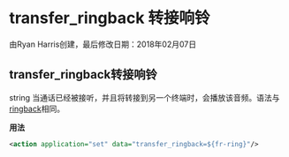 # transfer_ringback  转接响铃

  由Ryan Harris创建，最后修改日期：2018年02月07日

## transfer_ringback转接响铃

string 当通话已经被接听，并且将转接到另一个终端时，会播放该音频。语法与[ringback](../FreeSWITCH-Explained/Dialplan/Variables-Master-List_16352570.mdx#transfer_ringback)相同。

**用法**

```xml
<action application="set" data="transfer_ringback=${fr-ring}"/>
```